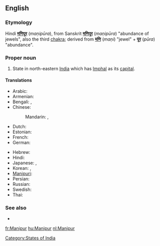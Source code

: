 ==English==
{{wikipedia}}

===Etymology===
Hindi '''[[मणिपूर]]''' (''maṇipūra''), from Sanskrit '''[[मणिपूर]]''' (''maṇipūra'') "abundance of jewels", also the third [[chakra]]; derived from '''[[मणि]]''' (''maṇi'') "jewel" + '''[[पूर]]''' (''pūra'') "abundance".

===Proper noun===
{{en-proper noun}}

# State in north-eastern [[India]] which has [[Imphal]] as its [[capital]].

====Translations====
{{trans-top|Manipur, India}}
* Arabic: {{t|ar|مانيبور|m|tr=manibuur}}
* Armenian: {{t-|hy|Մանիպուր|tr=Manipur}}
* Bengali: {{t|bn|মিণপুর|tr=miṇapura|sc=Beng|xs=Bengali}}, {{t|bn|মণিপুর|sc=Beng}}
* Chinese:
*: Mandarin: {{t|cmn|曼尼普爾邦|tr=Běndìzhìlǐ|sc=Hani}}, {{t|cmn|曼尼普尔邦|tr=Mànnípǔ'ěr-bāng|sc=Hani}}
* Dutch: {{t+|nl|Manipur}}
* Estonian: {{t-|et|Manipur}}
* French: {{t-|fr|Manipur}}
* German: {{t-|de|Manipur}}
{{trans-mid}}
* Hebrew: {{t|he|מאניפור}}
* Hindi: {{t|hi|मणिपूर|tr=maṇipūr|xs=Hindi}}
* Japanese: {{t|ja|マニプル州|tr=Manipuru-shū}}, {{t|ja|マニプル|tr=Manipuru}}
* Korean: {{t|ko|마니푸르 주|tr=Manipureu ju|sc=Hang}},  {{t|ko|마니푸르|tr=Manipureu|sc=Hang}}
* [[Manipuri]]: {{tø|mni|মণিপুর|tr=maṇipur}}
* Persian: {{t|fa|مانی‌پور|xs=Persian}}
* Russian: {{t|ru|Манипур|m|tr=Manipúr}}
* Swedish: {{t-|sv|Manipur}}
* Thai: {{t|th|รัฐมณีปุระ|tr=rát má-nee-bpù-rá}}
{{trans-bottom}}

===See also===
* {{list|en|states of India}}

[[Category:States of India]]

[[fr:Manipur]]
[[hu:Manipur]]
[[nl:Manipur]]